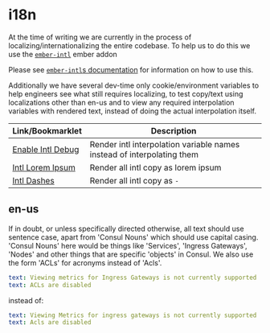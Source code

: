 # i18n

At the time of writing we are currently in the process of
localizing/internationalizing the entire codebase. To help us to do this we
use the [`ember-intl`](https://github.com/ember-intl/ember-intl) ember addon

Please see [`ember-intl`s documentation](https://ember-intl.github.io/ember-intl/versions/master/docs/quickstart)
for information on how to use this.

Additionally we have several dev-time only cookie/environment variables to
help engineers see what still requires localizing, to test copy/text using
localizations other than en-us and to view any required interpolation
variables with rendered text, instead of doing the actual interpolation
itself.

| Link/Bookmarklet | Description |
| ---- | ----------- |
| [Enable Intl Debug](javascript:Scenario('CONSUL_INTL_DEBUG=1')) | Render intl interpolation variable names instead of interpolating them |
| [Intl Lorem Ipsum](javascript:Scenario('CONSUL_INTL_LOCALE=la-fk')) | Render all intl copy as lorem ipsum |
| [Intl Dashes](javascript:Scenario('CONSUL_INTL_LOCALE=-')) | Render all intl copy as `-` |

## en-us

If in doubt, or unless specifically directed otherwise, all text should use
sentence case, apart from 'Consul Nouns' which should use capital casing.
'Consul Nouns' here would be things like 'Services', 'Ingress Gateways', 'Nodes'
and other things that are specific 'objects' in Consul. We also use the form
'ACLs' for acronyms instead of 'Acls'.

```yaml
text: Viewing metrics for Ingress Gateways is not currently supported
text: ACLs are disabled
```

instead of:

```yaml
text: Viewing Metrics for ingress gateways is not currently supported
text: Acls are disabled
```
